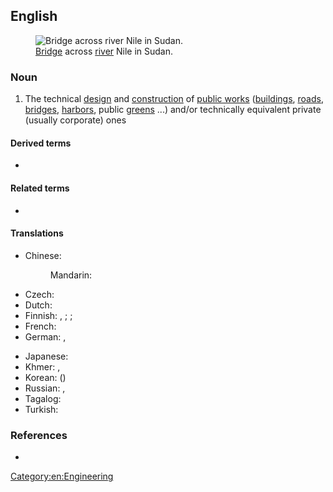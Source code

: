 ==English==
{{wikipedia}}
{{wikiversity}}
[[File:Tuti suspension bridge.jpg|thumb|[[Bridge]] across [[river]] Nile in Sudan.]]

===Noun===
{{en-noun|-}}

# The technical [[design]] and [[construction]] of [[public works]] ([[building]]s, [[road]]s, [[bridge]]s, [[harbor]]s, public [[green]]s ...) and/or technically equivalent private (usually corporate) ones

====Derived terms====
* {{l|en|civils}}

====Related terms====
* {{l|en|civil engineer}}

====Translations====
{{trans-top|technical design and construction of public works and/or equivalent private ones}}
* Chinese:
*: Mandarin: {{t+|cmn|土木工程|tr=tǔmùgōngchéng|sc=Hani}}
* Czech: {{t|cs|stavební inženýrství|n}}
* Dutch: {{t|nl|burgerlijke bouwkunde}}
* Finnish: {{t+|fi|rakennustekniikka}}, {{t|fi|yhdyskuntatekniikka}} {{q|technology}}; {{t|fi|rakennussuunnittelu}} {{q|design}}; {{t+|fi|rakentaminen}} {{q|construction}}
* French: {{t+|fr|génie civil|m}}
* German: {{t|de|Bauingenieurwesen|n}}, {{t+|de|Bauwesen|n}}
{{trans-mid}}
* Japanese: {{t|ja|土木工学|tr=どぼくこうがく, doboku kōgaku|sc=Jpan}}
* Khmer: {{t|km|អសេនិកវិស្វកម្ម|sc=Khmr|tr=a’seenɨk vi’sva’kam}}, {{t|km|វិស្វកម្មស៊ីវិល|sc=Khmr|tr=vi’sva’kam siivɨl}}
* Korean: {{t+|ko|토목공학|sc=Kore}} ({{t+|ko|土木工學|sc=Kore}})
* Russian: {{t|ru|строи́тельная инжене́рия|f}}, {{t|ru|гражда́нское строи́тельство|n}}
* Tagalog: {{t|tl|bayanhing agsikapan}}
* Turkish: {{t|tr|inşaat mühendisliği}}
{{trans-bottom}}

===References===
* {{R:Websters}}

[[Category:en:Engineering]]
